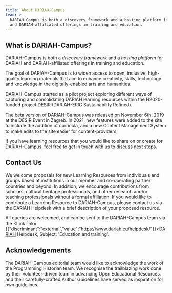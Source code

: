 ```yaml
---
title: About DARIAH-Campus
lead: >-
  DARIAH-Campus is both a discovery framework and a hosting platform for DARIAH
  and DARIAH-affiliated offerings in training and education.
---
```

## What is DARIAH-Campus?

DARIAH-Campus is both a *discovery framework* and a *hosting platform* for DARIAH and DARIAH-affiliated offerings in training and education.

The goal of DARIAH-Campus is to widen access to open, inclusive, high-quality learning materials that aim to enhance creativity, skills, technology and knowledge in the digitally-enabled arts and humanities.

DARIAH-Campus started as a pilot project exploring different ways of capturing and consolidating DARIAH learning resources within the H2020-funded project DESIR (DARIAH-ERIC Sustainability Refined).

The beta version of DARIAH-Campus was released on November 6th, 2019 at the DESIR Event in Zagreb. In 2021, new features were added to the site to include the addition of curricula, and a new Content Management System to make edits to the site easier for content-providers.

If you have learning resources that you would like to share on or create for DARIAH-Campus, feel free to get in touch with us to discuss next steps.

## Contact Us

<Callout kind="note" title="Info">
  We welcome proposals for new Learning Resources from individuals and groups based at institutions in our member and co-operating partner countries and beyond. In addition, we encourage contributions from scholars, cultural heritage professionals, and other research and/or teaching professionals without a formal affiliation. If you would like to contribute a Learning Resource to DARIAH-Campus, please contact us via the DARIAH Helpdesk with a brief description of your proposed resource.
</Callout>

All queries are welcomed, and can be sent to the DARIAH-Campus team via the <Link link={{"discriminant":"external","value":"https://www.dariah.eu/helpdesk/"}}>DARIAH Helpdesk</Link>, Subject: 'Education and training'.

## Acknowledgements

The DARIAH-Campus editorial team would like to acknowledge the work of the Programming Historian team. We recognise the trailblazing work done by their volunteer-driven team in advancing Open Educational Resources, and their carefully-crafted Author Guidelines have served as inspiration for own guidelines.
